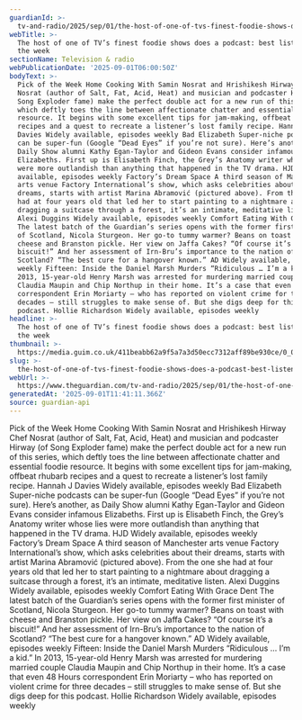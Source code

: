 ```yaml
---
guardianId: >-
  tv-and-radio/2025/sep/01/the-host-of-one-of-tvs-finest-foodie-shows-does-a-podcast-best-listens-of-the-week
webTitle: >-
  The host of one of TV’s finest foodie shows does a podcast: best listens of
  the week
sectionName: Television & radio
webPublicationDate: '2025-09-01T06:00:50Z'
bodyText: >-
  Pick of the Week Home Cooking With Samin Nosrat and Hrishikesh Hirway Chef
  Nosrat (author of Salt, Fat, Acid, Heat) and musician and podcaster Hirway (of
  Song Exploder fame) make the perfect double act for a new run of this series,
  which deftly toes the line between affectionate chatter and essential foodie
  resource. It begins with some excellent tips for jam-making, offbeat rhubarb
  recipes and a quest to recreate a listener’s lost family recipe. Hannah J
  Davies Widely available, episodes weekly Bad Elizabeth Super-niche podcasts
  can be super-fun (Google “Dead Eyes” if you’re not sure). Here’s another, as
  Daily Show alumni Kathy Egan-Taylor and Gideon Evans consider infamous
  Elizabeths. First up is Elisabeth Finch, the Grey’s Anatomy writer whose lies
  were more outlandish than anything that happened in the TV drama. HJD Widely
  available, episodes weekly Factory’s Dream Space A third season of Manchester
  arts venue Factory International’s show, which asks celebrities about their
  dreams, starts with artist Marina Abramović (pictured above). From the one she
  had at four years old that led her to start painting to a nightmare about
  dragging a suitcase through a forest, it’s an intimate, meditative listen.
  Alexi Duggins Widely available, episodes weekly Comfort Eating With Grace Dent
  The latest batch of the Guardian’s series opens with the former first minister
  of Scotland, Nicola Sturgeon. Her go-to tummy warmer? Beans on toast with
  cheese and Branston pickle. Her view on Jaffa Cakes? “Of course it’s a
  biscuit!” And her assessment of Irn-Bru’s importance to the nation of
  Scotland? “The best cure for a hangover known.” AD Widely available, episodes
  weekly Fifteen: Inside the Daniel Marsh Murders “Ridiculous … I’m a kid.” In
  2013, 15-year-old Henry Marsh was arrested for murdering married couple
  Claudia Maupin and Chip Northup in their home. It’s a case that even 48 Hours
  correspondent Erin Moriarty – who has reported on violent crime for three
  decades – still struggles to make sense of. But she digs deep for this
  podcast. Hollie Richardson Widely available, episodes weekly
headline: >-
  The host of one of TV’s finest foodie shows does a podcast: best listens of
  the week
thumbnail: >-
  https://media.guim.co.uk/411beabb62a9f5a7a3d50ecc7312aff89be930ce/0_0_2686_2149/500.jpg
slug: >-
  the-host-of-one-of-tvs-finest-foodie-shows-does-a-podcast-best-listens-of-the-week
webUrl: >-
  https://www.theguardian.com/tv-and-radio/2025/sep/01/the-host-of-one-of-tvs-finest-foodie-shows-does-a-podcast-best-listens-of-the-week
generatedAt: '2025-09-01T11:41:11.366Z'
source: guardian-api
---
```

Pick of the Week Home Cooking With Samin Nosrat and Hrishikesh Hirway Chef Nosrat (author of Salt, Fat, Acid, Heat) and musician and podcaster Hirway (of Song Exploder fame) make the perfect double act for a new run of this series, which deftly toes the line between affectionate chatter and essential foodie resource. It begins with some excellent tips for jam-making, offbeat rhubarb recipes and a quest to recreate a listener’s lost family recipe. Hannah J Davies Widely available, episodes weekly Bad Elizabeth Super-niche podcasts can be super-fun (Google “Dead Eyes” if you’re not sure). Here’s another, as Daily Show alumni Kathy Egan-Taylor and Gideon Evans consider infamous Elizabeths. First up is Elisabeth Finch, the Grey’s Anatomy writer whose lies were more outlandish than anything that happened in the TV drama. HJD Widely available, episodes weekly Factory’s Dream Space A third season of Manchester arts venue Factory International’s show, which asks celebrities about their dreams, starts with artist Marina Abramović (pictured above). From the one she had at four years old that led her to start painting to a nightmare about dragging a suitcase through a forest, it’s an intimate, meditative listen. Alexi Duggins Widely available, episodes weekly Comfort Eating With Grace Dent The latest batch of the Guardian’s series opens with the former first minister of Scotland, Nicola Sturgeon. Her go-to tummy warmer? Beans on toast with cheese and Branston pickle. Her view on Jaffa Cakes? “Of course it’s a biscuit!” And her assessment of Irn-Bru’s importance to the nation of Scotland? “The best cure for a hangover known.” AD Widely available, episodes weekly Fifteen: Inside the Daniel Marsh Murders “Ridiculous … I’m a kid.” In 2013, 15-year-old Henry Marsh was arrested for murdering married couple Claudia Maupin and Chip Northup in their home. It’s a case that even 48 Hours correspondent Erin Moriarty – who has reported on violent crime for three decades – still struggles to make sense of. But she digs deep for this podcast. Hollie Richardson Widely available, episodes weekly
